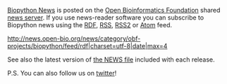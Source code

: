 [http://news.open-bio.org/news/category/obf-projects/biopython/ Biopython News] is posted on the [[obf:OBF|Open Bioinformatics Foundation]] shared [http://news.open-bio.org/news/ news server].
If you use news-reader software you can subscribe to Biopython news using the [http://news.open-bio.org/news/category/obf-projects/biopython/feed/rdf RDF],
[http://news.open-bio.org/news/category/obf-projects/biopython/feed/rss RSS],
[http://news.open-bio.org/news/category/obf-projects/biopython/feed/rss2 RSS2] or
[http://news.open-bio.org/news/category/obf-projects/biopython/feed/atom Atom] feed.

<rss>http://news.open-bio.org/news/category/obf-projects/biopython/feed/rdf|charset=utf-8|date|max=4</rss>

See also the latest version of [http://biopython.open-bio.org/SRC/biopython/NEWS the NEWS file] included with each release.

P.S. You can also follow us on [http://twitter.com/biopython twitter]!